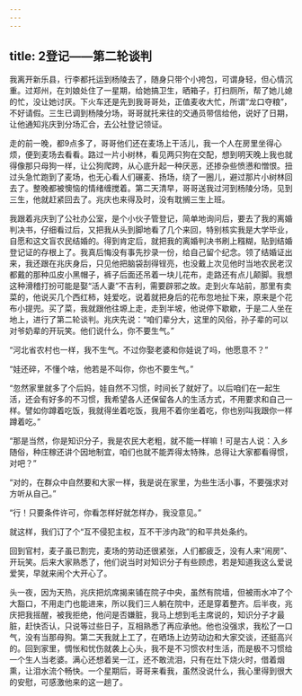 ```yaml
---
---
---
```

title: 2登记——第二轮谈判
---




我离开新乐县，行李都托运到杨陵去了，随身只带个小挎包，可谓身轻，但心情沉重。过郑州，在刘娘处住了一星期，给她搞卫生，晒箱子，打扫厕所，帮了她儿媳的忙，没让她讨厌。下火车还是先到我哥哥处，正值麦收大忙，所谓“龙口夺粮”，不好请假。三生已调到杨陵分场，哥哥就托来往的交通员带信给他，说好了日期，让他通知兆庆到分场汇合，去公社登记领证。

走的前一晚，都9点多了，哥哥他们还在麦场上干活儿，我一个人在房里坐得心烦，便到麦场去看看。路过一片小树林，看见两只狗在交配，想到明天晚上我也就得像那只母狗一样，让公狗爬跨，从心底升起一种厌恶，还掺杂些愤懑和憎恨。扭过头急忙跑到了麦场，也无心看人们碾麦、扬场，绕了一圈儿，避过那片小树林回去了。整晚都被懊恼的情绪缠搅着。第二天清早，哥哥送我过河到杨陵分场，见到三生，他就赶紧回去了。兆庆也来得及时，没有耽搁三生上班。

我跟着兆庆到了公社办公室，是个小伙子管登记，简单地询问后，要去了我的离婚判决书，仔细看过后，又把我从头到脚地看了几个来回，特别核实我是大学毕业，自愿和这文盲农民结婚的。得到肯定后，就把我的离婚判决书刷上糨糊，贴到结婚登记证的存根上了。我真后悔没有事先抄录一份，给自己留个纪念。领了结婚证出来，我还跟在兆庆身后，只见他把脑袋刮得锃亮，也没戴上次见他时当地农民老汉都戴的那种瓜皮小黑帽子，裤子后面还吊着一块儿花布，走路还有点儿颠脚。我想这种滑稽打扮可能是娶“活人妻”不吉利，需要辟邪之故。走到火车站前，那里有卖菜的，他说买几个西红柿，娃爱吃，说着就把身后的花布忽地扯下来，原来是个花布小提兜。买了菜，我就跟他往塬上走，走到半坡，他说停下歇歇，于是二人坐在地上，进行了第二轮谈判。兆庆先说：“咱们辈分大，这里的风俗，孙子辈的可以对爷奶辈的开玩笑。他们说什么，你不要生气。”

“河北省农村也一样，我不生气。不过你娶老婆和你娃说了吗，他愿意不？”

“娃还碎，不懂个啥，他若是不叫你，你也不要生气。”

“忽然家里就多了个后妈，娃自然不习惯，时间长了就好了。以后咱们在一起生活，还会有好多的不习惯，我希望各人还保留各人的生活方式，不用要求和自己一样。譬如你蹲着吃饭，我就得坐着吃饭，我用不着你坐着吃，你也别叫我跟你一样蹲着吃。”

“那是当然，你是知识分子，我是农民大老粗，就不能一样嘛！可是古人说：入乡随俗，种庄稼还讲个因地制宜，咱们也就不能弄得太特殊，总得让大家都看得惯，对吧？”

“对的，在群众中自然要和大家一样，我是说在家里，为些生活小事，不要强求对方听从自己。”

“行！只要条件许可，你看怎样好就怎样办，我没意见。”

就这样，我们订了个“互不侵犯主权，互不干涉内政”的和平共处条约。

回到官村，麦子虽已割完，麦场的劳动还很紧张，人们都疲乏，没有人来“闹房”、开玩笑。后来大家熟悉了，他们说当时对知识分子有些顾虑，若是知道我这么爱说爱笑，早就来闹个大开心了。

头一夜，因为天热，兆庆把炕席揭来铺在院子中央，虽然有院墙，但被雨水冲了个大豁口，不用走门也能进来，所以我们三人躺在院中，还是穿着整齐。后半夜，兆庆把我摇醒，被我拒绝，他问是否嫌脏，我马上想到毛主席说的，知识分子才最脏，赶快否认，只说等过些日子，互相熟悉了再应承他。他也没强求，我松了一口气，没有当那母狗。第二天我就上工了，在晒场上边劳动边和大家交谈，还挺高兴的。回到家里，惆怅和忧伤就袭上心头，我不是不习惯农村生活，而是极不习惯给一个生人当老婆。满心还想着吴一江，还不敢流泪，只有在灶下烧火时，借着烟熏，让泪水流个畅快。一个星期后，哥哥来看我，虽然没说什么，我心里得到很大的安慰，可感激他来的这一趟了。
